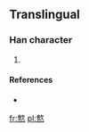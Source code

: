 ==Translingual==

===Han character===
{{Han char|rn=86|rad=火|as=12|sn=16|four=|canj=人人火 (OOF), X人人火 (XOOF)}}

# {{defn|Han|sort=火12}}

====References====
* {{Han ref|kx=0684.161|hdz=32240.031|uh=71DE|ud=29150}}

[[fr:燞]]
[[pl:燞]]